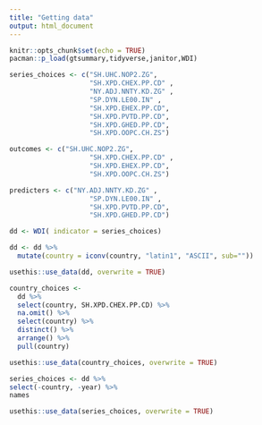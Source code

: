 ```yaml
---
title: "Getting data"
output: html_document
---
```


```r
knitr::opts_chunk$set(echo = TRUE)
pacman::p_load(gtsummary,tidyverse,janitor,WDI)
```




```r
series_choices <- c("SH.UHC.NOP2.ZG", 
                    "SH.XPD.CHEX.PP.CD" ,
                    "NY.ADJ.NNTY.KD.ZG" ,
                    "SP.DYN.LE00.IN" ,
                    "SH.XPD.EHEX.PP.CD",
                    "SH.XPD.PVTD.PP.CD",
                    "SH.XPD.GHED.PP.CD",
                    "SH.XPD.OOPC.CH.ZS")
```


```r
outcomes <- c("SH.UHC.NOP2.ZG", 
                    "SH.XPD.CHEX.PP.CD" ,
                    "SH.XPD.EHEX.PP.CD",
                    "SH.XPD.OOPC.CH.ZS")
```


```r
predicters <- c("NY.ADJ.NNTY.KD.ZG" ,
                    "SP.DYN.LE00.IN" ,
                    "SH.XPD.PVTD.PP.CD",
                    "SH.XPD.GHED.PP.CD")
```




```r
dd <- WDI( indicator = series_choices)
```
```r
dd <- dd %>% 
  mutate(country = iconv(country, "latin1", "ASCII", sub=""))
```

```r
usethis::use_data(dd, overwrite = TRUE)
```


```r
country_choices <- 
  dd %>% 
  select(country, SH.XPD.CHEX.PP.CD) %>% 
  na.omit() %>% 
  select(country) %>% 
  distinct() %>% 
  arrange() %>% 
  pull(country)


```

```r
usethis::use_data(country_choices, overwrite = TRUE)
```

```r
series_choices <- dd %>% 
select(-country, -year) %>% 
names

```

```r
usethis::use_data(series_choices, overwrite = TRUE)
```

